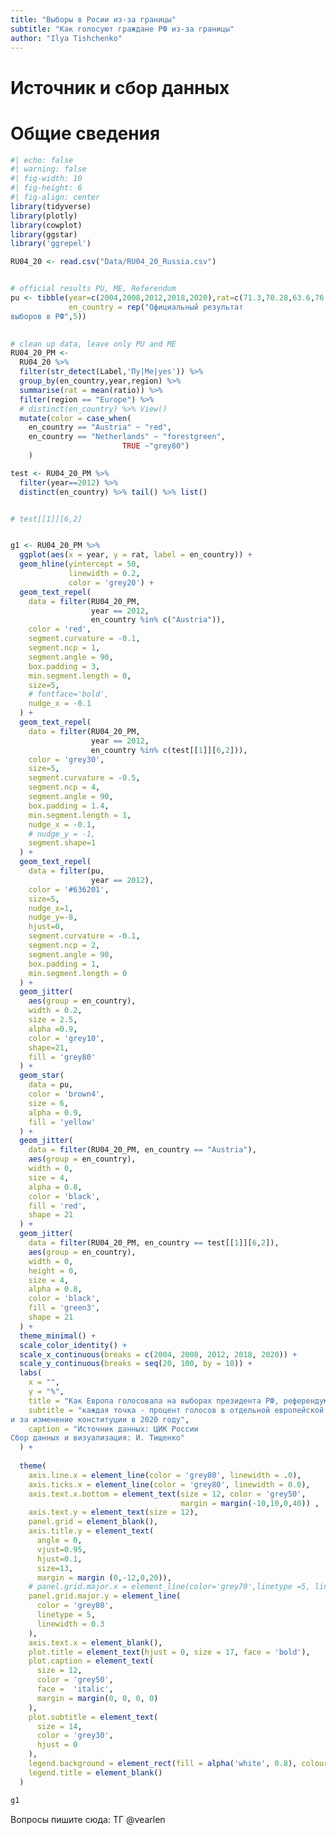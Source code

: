 ```yaml
---
title: "Выборы в Росии из-за границы"
subtitle: "Как голосуют граждане РФ из-за границы"
author: "Ilya Tishchenko"
---
```


# Источник и сбор данных

# Общие сведения

```r
#| echo: false
#| warning: false
#| fig-width: 10
#| fig-height: 6
#| fig-align: center
library(tidyverse)
library(plotly)
library(cowplot)
library(ggstar)
library('ggrepel')

RU04_20 <- read.csv("Data/RU04_20_Russia.csv")


# official results PU, ME, Referendum
pu <- tibble(year=c(2004,2008,2012,2018,2020),rat=c(71.3,70.28,63.6,76.7,78.45),
             en_country = rep("Официальный результат 
выборов в РФ",5))
 

# clean up data, leave only PU and ME
RU04_20_PM <-
  RU04_20 %>% 
  filter(str_detect(Label,'Пу|Ме|yes')) %>% 
  group_by(en_country,year,region) %>% 
  summarise(rat = mean(ratio)) %>% 
  filter(region == "Europe") %>% 
  # distinct(en_country) %>% View()
  mutate(color = case_when(
    en_country == "Austria" ~ "red",
    en_country == "Netherlands" ~ "forestgreen",
                         TRUE ~"grey80")
    )

test <- RU04_20_PM %>% 
  filter(year==2012) %>% 
  distinct(en_country) %>% tail() %>% list()


# test[[1]][6,2]


g1 <- RU04_20_PM %>%
  ggplot(aes(x = year, y = rat, label = en_country)) +
  geom_hline(yintercept = 50,
             linewidth = 0.2,
             color = 'grey20') +
  geom_text_repel(
    data = filter(RU04_20_PM,
                  year == 2012,
                  en_country %in% c("Austria")),
    color = 'red',
    segment.curvature = -0.1,
    segment.ncp = 1,
    segment.angle = 90,
    box.padding = 3,
    min.segment.length = 0,
    size=5,
    # fontface='bold',
    nudge_x = -0.1
  ) +
  geom_text_repel(
    data = filter(RU04_20_PM,
                  year == 2012,
                  en_country %in% c(test[[1]][6,2])),
    color = 'grey30',
    size=5,
    segment.curvature = -0.5,
    segment.ncp = 4,
    segment.angle = 90,
    box.padding = 1.4,
    min.segment.length = 1,
    nudge_x = -0.1,
    # nudge_y = -1,
    segment.shape=1
  ) +
  geom_text_repel(
    data = filter(pu,
                  year == 2012),
    color = '#636201',
    size=5,
    nudge_x=1,
    nudge_y=-8,
    hjust=0,
    segment.curvature = -0.1,
    segment.ncp = 2,
    segment.angle = 90,
    box.padding = 1,
    min.segment.length = 0
  ) +
  geom_jitter(
    aes(group = en_country),
    width = 0.2,
    size = 2.5,
    alpha =0.9,
    color = 'grey10',
    shape=21,
    fill = 'grey80'
  ) +
  geom_star(
    data = pu,
    color = 'brown4',
    size = 6,
    alpha = 0.9,
    fill = 'yellow'
  ) +
  geom_jitter(
    data = filter(RU04_20_PM, en_country == "Austria"),
    aes(group = en_country),
    width = 0,
    size = 4,
    alpha = 0.8,
    color = 'black',
    fill = 'red',
    shape = 21
  ) +
  geom_jitter(
    data = filter(RU04_20_PM, en_country == test[[1]][6,2]),
    aes(group = en_country),
    width = 0,
    height = 0,
    size = 4,
    alpha = 0.8,
    color = 'black',
    fill = 'green3',
    shape = 21
  ) +
  theme_minimal() +
  scale_color_identity() +
  scale_x_continuous(breaks = c(2004, 2008, 2012, 2018, 2020)) +
  scale_y_continuous(breaks = seq(20, 100, by = 10)) +
  labs(
    x = "",
    y = "%",
    title = "Как Европа голосовала на выборах президента РФ, референдуме 2020",
    subtitle = "каждая точка - процент голосов в отдельной европейской стране за Путина/Медведева
и за изменение конституции в 2020 году",
    caption = "Источник данных: ЦИК России
Сбор данных и визуализация: И. Тищенко"
  ) +
  
  theme(
    axis.line.x = element_line(color = 'grey80', linewidth = .0),
    axis.ticks.x = element_line(color = 'grey80', linewidth = 0.0),
    axis.text.x.bottom = element_text(size = 12, color = 'grey50',
                                      margin = margin(-10,10,0,40)) ,
    axis.text.y = element_text(size = 12),
    panel.grid = element_blank(),
    axis.title.y = element_text(
      angle = 0,
      vjust=0.95,
      hjust=0.1,
      size=13,
      margin = margin (0,-12,0,20)),
    # panel.grid.major.x = element_line(color='grey70',linetype =5, linewidth = 0.3),
    panel.grid.major.y = element_line(
      color = 'grey80',
      linetype = 5,
      linewidth = 0.3
    ),
    axis.text.x = element_blank(),
    plot.title = element_text(hjust = 0, size = 17, face = 'bold'),
    plot.caption = element_text(
      size = 12,
      color = 'grey50',
      face =  'italic',
      margin = margin(0, 0, 0, 0)
    ),
    plot.subtitle = element_text(
      size = 14,
      color = 'grey30',
      hjust = 0
    ),
    legend.background = element_rect(fill = alpha('white', 0.8), colour = 'white'),
    legend.title = element_blank()
  )

g1
```

Вопросы пишите сюда: ТГ @vearlen
